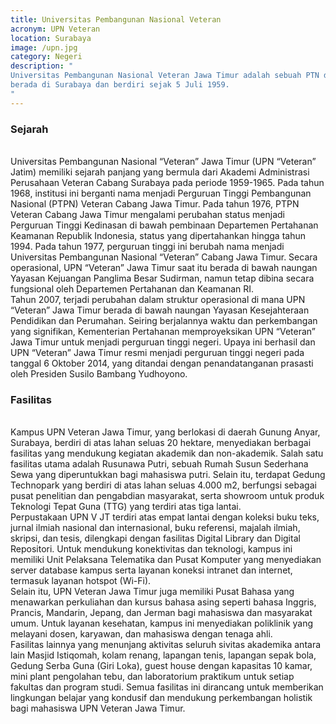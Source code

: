 ```yaml
---
title: Universitas Pembangunan Nasional Veteran
acronym: UPN Veteran
location: Surabaya
image: /upn.jpg
category: Negeri
description: "
Universitas Pembangunan Nasional Veteran Jawa Timur adalah sebuah PTN di Indonesia yang
berada di Surabaya dan berdiri sejak 5 Juli 1959.
"
---
```


<h3 class="text-center text-3xl font-bold">Sejarah</h3>
<br />
Universitas Pembangunan Nasional “Veteran” Jawa Timur (UPN “Veteran” Jatim)
memiliki sejarah panjang yang bermula dari Akademi Administrasi Perusahaan
Veteran Cabang Surabaya pada periode 1959-1965. Pada tahun 1968, institusi ini
berganti nama menjadi Perguruan Tinggi Pembangunan Nasional (PTPN) Veteran
Cabang Jawa Timur. Pada tahun 1976, PTPN Veteran Cabang Jawa Timur mengalami
perubahan status menjadi Perguruan Tinggi Kedinasan di bawah pembinaan
Departemen Pertahanan Keamanan Republik Indonesia, status yang dipertahankan
hingga tahun 1994. Pada tahun 1977, perguruan tinggi ini berubah nama menjadi
Universitas Pembangunan Nasional “Veteran” Cabang Jawa Timur. Secara
operasional, UPN “Veteran” Jawa Timur saat itu berada di bawah naungan Yayasan
Kejuangan Panglima Besar Sudirman, namun tetap dibina secara fungsional oleh
Departemen Pertahanan dan Keamanan RI.
<br />
Tahun 2007, terjadi perubahan dalam struktur operasional di mana UPN “Veteran”
Jawa Timur berada di bawah naungan Yayasan Kesejahteraan Pendidikan dan
Perumahan. Seiring berjalannya waktu dan perkembangan yang signifikan,
Kementerian Pertahanan memproyeksikan UPN “Veteran” Jawa Timur untuk menjadi
perguruan tinggi negeri. Upaya ini berhasil dan UPN “Veteran” Jawa Timur resmi
menjadi perguruan tinggi negeri pada tanggal 6 Oktober 2014, yang ditandai
dengan penandatanganan prasasti oleh Presiden Susilo Bambang Yudhoyono.

<br />
<h3 class="text-center text-3xl font-bold">Fasilitas</h3>
<br />
Kampus UPN Veteran Jawa Timur, yang berlokasi di daerah Gunung Anyar, Surabaya, berdiri
di atas lahan seluas 20 hektare, menyediakan berbagai fasilitas yang mendukung kegiatan
akademik dan non-akademik. Salah satu fasilitas utama adalah Rusunawa Putri, sebuah
Rumah Susun Sederhana Sewa yang diperuntukkan bagi mahasiswa putri. Selain itu, terdapat
Gedung Technopark yang berdiri di atas lahan seluas 4.000 m2, berfungsi sebagai pusat
penelitian dan pengabdian masyarakat, serta showroom untuk produk Teknologi Tepat
Guna (TTG) yang terdiri atas tiga lantai.
<br />
Perpustakaan UPN V JT terdiri atas empat lantai dengan koleksi buku teks, jurnal
ilmiah nasional dan internasional, buku referensi, majalah ilmiah, skripsi, dan tesis,
dilengkapi dengan fasilitas Digital Library dan Digital Repositori. Untuk mendukung
konektivitas dan teknologi, kampus ini memiliki Unit Pelaksana Telematika dan Pusat
Komputer yang menyediakan server database kampus serta layanan koneksi intranet dan
internet, termasuk layanan hotspot (Wi-Fi).
<br />
Selain itu, UPN Veteran Jawa Timur juga memiliki Pusat Bahasa yang menawarkan perkuliahan
dan kursus bahasa asing seperti bahasa Inggris, Prancis, Mandarin, Jepang, dan Jerman
bagi mahasiswa dan masyarakat umum. Untuk layanan kesehatan, kampus ini menyediakan
poliklinik yang melayani dosen, karyawan, dan mahasiswa dengan tenaga ahli.
<br />
Fasilitas lainnya yang menunjang aktivitas seluruh sivitas akademika antara lain
Masjid Istiqomah, kolam renang, lapangan tenis, lapangan sepak bola, Gedung Serba
Guna (Giri Loka), guest house dengan kapasitas 10 kamar, mini plant pengolahan tebu,
dan laboratorium praktikum untuk setiap fakultas dan program studi. Semua fasilitas
ini dirancang untuk memberikan lingkungan belajar yang kondusif dan mendukung perkembangan
holistik bagi mahasiswa UPN Veteran Jawa Timur.
